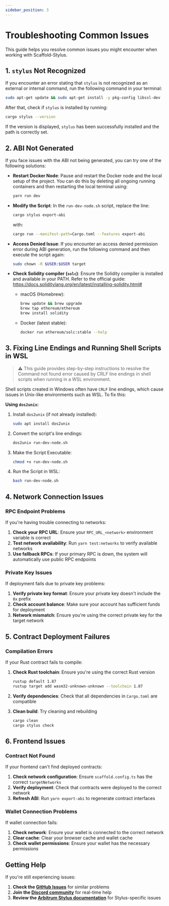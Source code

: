 ```yaml
---
sidebar_position: 3
---
```


# Troubleshooting Common Issues

This guide helps you resolve common issues you might encounter when working with Scaffold-Stylus.

## 1. `stylus` Not Recognized

If you encounter an error stating that `stylus` is not recognized as an external or internal command, run the following command in your terminal:

```bash
sudo apt-get update && sudo apt-get install -y pkg-config libssl-dev
```

After that, check if `stylus` is installed by running:

```bash
cargo stylus --version
```

If the version is displayed, `stylus` has been successfully installed and the path is correctly set.

## 2. ABI Not Generated

If you face issues with the ABI not being generated, you can try one of the following solutions:

- **Restart Docker Node**: Pause and restart the Docker node and the local setup of the project. You can do this by deleting all ongoing running containers and then restarting the local terminal using:
  ```bash
  yarn run dev
  ```
- **Modify the Script**: In the `run-dev-node.sh` script, replace the line:

  ```bash
  cargo stylus export-abi
  ```

  with:

  ```bash
  cargo run --manifest-path=Cargo.toml --features export-abi
  ```

- **Access Denied Issue**: If you encounter an access denied permission error during ABI generation, run the following command and then execute the script again:

  ```bash
  sudo chown -R $USER:$USER target
  ```

- **Check Solidity compiler (`solc`)**: Ensure the Solidity compiler is installed and available in your PATH. Refer to the official guide: https://docs.soliditylang.org/en/latest/installing-solidity.html#
  - macOS (Homebrew):
    ```bash
    brew update && brew upgrade
    brew tap ethereum/ethereum
    brew install solidity
    ```
  - Docker (latest stable):
    ```bash
    docker run ethereum/solc:stable --help
    ```

## 3. Fixing Line Endings and Running Shell Scripts in WSL

> ⚠️ This guide provides step-by-step instructions to resolve the Command not found error caused by CRLF line endings in shell scripts when running in a WSL environment.

Shell scripts created in Windows often have `CRLF` line endings, which cause issues in Unix-like environments such as WSL. To fix this:

**Using `dos2unix`:**

1. Install `dos2unix` (if not already installed):

   ```bash
   sudo apt install dos2unix
   ```

2. Convert the script's line endings:

   ```bash
   dos2unix run-dev-node.sh
   ```

3. Make the Script Executable:

   ```bash
   chmod +x run-dev-node.sh
   ```

4. Run the Script in WSL:
   ```bash
   bash run-dev-node.sh
   ```

## 4. Network Connection Issues

### RPC Endpoint Problems

If you're having trouble connecting to networks:

1. **Check your RPC URL**: Ensure your `RPC_URL_<network>` environment variable is correct
2. **Test network availability**: Run `yarn test:networks` to verify available networks
3. **Use fallback RPCs**: If your primary RPC is down, the system will automatically use public RPC endpoints

### Private Key Issues

If deployment fails due to private key problems:

1. **Verify private key format**: Ensure your private key doesn't include the `0x` prefix
2. **Check account balance**: Make sure your account has sufficient funds for deployment
3. **Network mismatch**: Ensure you're using the correct private key for the target network

## 5. Contract Deployment Failures

### Compilation Errors

If your Rust contract fails to compile:

1. **Check Rust toolchain**: Ensure you're using the correct Rust version

   ```bash
   rustup default 1.87
   rustup target add wasm32-unknown-unknown --toolchain 1.87
   ```

2. **Verify dependencies**: Check that all dependencies in `Cargo.toml` are compatible
3. **Clean build**: Try cleaning and rebuilding
   ```bash
   cargo clean
   cargo stylus check
   ```

## 6. Frontend Issues

### Contract Not Found

If your frontend can't find deployed contracts:

1. **Check network configuration**: Ensure `scaffold.config.ts` has the correct `targetNetworks`
2. **Verify deployment**: Check that contracts were deployed to the correct network
3. **Refresh ABI**: Run `yarn export-abi` to regenerate contract interfaces

### Wallet Connection Problems

If wallet connection fails:

1. **Check network**: Ensure your wallet is connected to the correct network
2. **Clear cache**: Clear your browser cache and wallet cache
3. **Check wallet permissions**: Ensure your wallet has the necessary permissions

## Getting Help

If you're still experiencing issues:

1. **Check the [GitHub Issues](https://github.com/Arb-Stylus/scaffold-stylus/issues)** for similar problems
2. **Join the [Discord community](https://discord.com/invite/arbitrum)** for real-time help
3. **Review the [Arbitrum Stylus documentation](https://docs.arbitrum.io/stylus/)** for Stylus-specific issues
